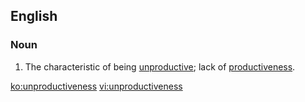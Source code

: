 ==English==

===Noun===
{{en-noun|-}}
# The characteristic of being [[unproductive]]; lack of [[productiveness]].

[[ko:unproductiveness]]
[[vi:unproductiveness]]